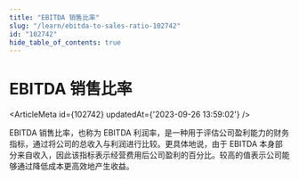 ```yaml
---
title: "EBITDA 销售比率"
slug: "/learn/ebitda-to-sales-ratio-102742"
id: "102742"
hide_table_of_contents: true
---
```



# EBITDA 销售比率

<ArticleMeta id={102742} updatedAt={'2023-09-26 13:59:02'} />
<div className='border-solid border-b border-t-0 my-4 border-[var(--ifm-color-gray-300)]' />

EBITDA 销售比率，也称为 EBITDA 利润率，是一种用于评估公司盈利能力的财务指标，通过将公司的总收入与利润进行比较。更具体地说，由于 EBITDA 本身部分来自收入，因此该指标表示经营费用后公司盈利的百分比。较高的值表示公司能够通过降低成本更高效地产生收益。
